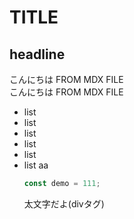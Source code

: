 # TITLE

## headline

こんにちは FROM MDX FILE <br/>
こんにちは FROM MDX FILE

- list
- list
- list
- list
- list
- list
  aa
  ```ts
  const demo = 111;
  ```
  <div className="font-bold text-xl">太文字だよ(divタグ)</div>
